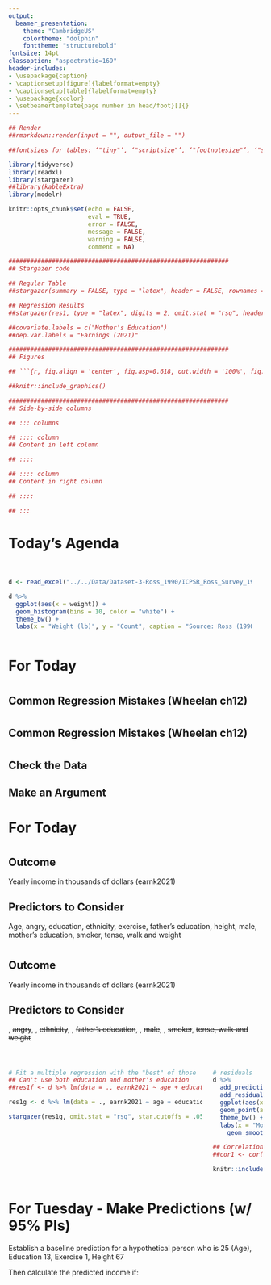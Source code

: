 ```yaml
---
output:
  beamer_presentation:
    theme: "CambridgeUS"
    colortheme: "dolphin"
    fonttheme: "structurebold"
fontsize: 14pt
classoption: "aspectratio=169"
header-includes:
- \usepackage{caption}
- \captionsetup[figure]{labelformat=empty}
- \captionsetup[table]{labelformat=empty}
- \usepackage{xcolor}
- \setbeamertemplate{page number in head/foot}[]{}
---
```


```r
## Render
##rmarkdown::render(input = "", output_file = "")

##fontsizes for tables: ‘"tiny"’, ‘"scriptsize"’, ‘"footnotesize"’, ‘"small"’, ‘"normalsize"’, ‘"large"’, ‘"Large"’, ‘"LARGE"’, ‘"huge"’, ‘"Huge"’

library(tidyverse)
library(readxl)
library(stargazer)
##library(kableExtra)
library(modelr)

knitr::opts_chunk$set(echo = FALSE,
                      eval = TRUE,
                      error = FALSE,
                      message = FALSE,
                      warning = FALSE,
                      comment = NA)

#############################################################
## Stargazer code

## Regular Table
##stargazer(summary = FALSE, type = "latex", header = FALSE, rownames = FALSE, float = FALSE)

## Regression Results
##stargazer(res1, type = "latex", digits = 2, omit.stat = "rsq", header = FALSE, font.size = "footnotesize", star.cutoffs = .05, notes = "*p < 0.05", notes.append = FALSE, dep.var.caption = "", float = FALSE)

##covariate.labels = c("Mother's Education")
##dep.var.labels = "Earnings (2021)"

#############################################################
## Figures

## ```{r, fig.align = 'center', fig.asp=0.618, out.width = '100%', fig.width = 7}

##knitr::include_graphics()

#############################################################
## Side-by-side columns

## ::: columns

## :::: column
## Content in left column

## ::::

## :::: column
## Content in right column

## ::::

## :::

```


# Today's Agenda

\begin{LARGE}

\begin{center}

\vspace{.25in}

Practice fitting, evaluating and making point estimates using multiple linear regression models (ch 6)

\end{center}

\end{LARGE}

\vspace{.5in}

\begin{center}
Justin Leinaweaver (Spring 2022)
\end{center}


#
\begin{Large}
\textbf{What is the most "useful" model of weight in the Ross (1990) dataset?}
\end{Large}

::: columns

:::: column

\vspace{.2in}

```r
d <- read_excel("../../Data/Dataset-3-Ross_1990/ICPSR_Ross_Survey_1990.xlsx", na = c("NA"), guess_max = 10000)

d %>%
  ggplot(aes(x = weight)) +
  geom_histogram(bins = 10, color = "white") +
  theme_bw() +
  labs(x = "Weight (lb)", y = "Count", caption = "Source: Ross (1990)")
```


::::

:::: column

\vspace{.25in}

\begin{center}

\begin{Large}

Predictors to Explore

\begin{itemize}

\item Height

\item Exercise

\item Age

\end{itemize}

\end{Large}

\end{center}

::::

:::


# For Today

\begin{Large}

Evaluate our four models using Wheelan ch 12

\begin{itemize}

\item Model 1: Height

\item Model 2: Height and Exercise

\item Model 3: Height and Age

\item Model 4: Height, Exercise and Age

\end{itemize}

\end{Large}



# 

## Common Regression Mistakes (Wheelan ch12)

\begin{large}
\begin{enumerate}
\item Linear regression on nonlinear relationships
\item Correlation does not equal causation
\item Reverse causality
\item Omitted variable bias (too few variables)
\item Highly correlated explanatory variables (multicollinearity)
\item Extrapolating beyond the data
\item Data mining (too many variables)
\end{enumerate}
\end{large}



# 

## Common Regression Mistakes (Wheelan ch12)

\begin{large}
\begin{enumerate}
\item \textcolor{red}{Nonlinearity: Residuals Plots}
\item Correlation does not equal causation
\item Reverse causality
\item Omitted variable bias (too few variables)
\item \textcolor{red}{Multicollinearity: Correlation Matrix}
\item \textcolor{red}{Outside Data: Scatterplot}
\item Data mining (too many variables)
\end{enumerate}
\end{large}



# 
\begin{large}
\textbf{Common Regression Mistakes (Wheelan ch12)}
\end{large}

## Check the Data
\begin{enumerate}
\item Nonlinearity: Residuals Plots
\item Multicollinearity: Correlation Matrix
\item Outside Data: Scatterplot
\end{enumerate}

## Make an Argument
\begin{enumerate}
\item Correlation does not equal causation
\item Reverse causality
\item Omitted variable bias (too few variables)
\item Data mining (too many variables)
\end{enumerate}



# For Today

\begin{Large}

Evaluate our four models using Wheelan ch 12

\begin{itemize}

\item Model 1: Height

\item Model 2: Height and Exercise

\item Model 3: Height and Age

\item Model 4: Height, Exercise and Age

\end{itemize}

\end{Large}



# 
\begin{center}

```r
## Input data
d <- read_excel("../../Data/Dataset-3-Ross_1990/ICPSR_Ross_Survey_1990.xlsx", na = "NA")

## Models
res1 <- d %>% lm(data = ., weight ~ height)
res2 <- d %>% lm(data = ., weight ~ height + exercise)
res3 <- d %>% lm(data = ., weight ~ height + age)
res4 <- d %>% lm(data = ., weight ~ height + exercise + age)

stargazer(res1, res2, res3, res4, omit.stat = "rsq", star.cutoffs = .05, notes = "*p < 0.05", notes.append = FALSE, digits = 2, dep.var.labels = "Weight (lb)", dep.var.caption = "", header = FALSE, float = FALSE, font.size = "tiny")
```

\end{center}



# 
\begin{Large}
\begin{center}
\textbf{One approach to building a "best" multiple regression model}
\end{center}
\end{Large}

\begin{large}
\begin{enumerate}
\item Choose the logical predictors
\item Fit a simple OLS regression to each predictor
\item Fit a multiple regression with the "best" of those
\item Evaluate the model using all five steps
\item Use the model to make predictions
\end{enumerate}
\end{large}



# 
\begin{large}
\begin{center}
\textbf{What is the "best" multiple regression model of earnings in the Ross (1990) dataset?}
\end{center}
\end{large}

\vspace{.5in}

## Outcome
Yearly income in thousands of dollars (earnk2021)

## Predictors to Consider
Age, angry, education, ethnicity, exercise, father's education, height, male, mother's education, smoker, tense, walk and weight



# 
\begin{large}
\begin{center}
\textbf{What is the "best" multiple regression model of earnings in the Ross (1990) dataset?}
\end{center}
\end{large}

\vspace{.5in}

## Outcome
Yearly income in thousands of dollars (earnk2021)

## Predictors to Consider
\textbf{Age}, ~~angry~~, \textbf{education}, ~~ethnicity~~, \textbf{exercise}, ~~father's education~~, \textbf{height}, ~~male~~, \textbf{mother's education}, ~~smoker~~, ~~tense, walk and weight~~




# 
\begin{center}

```r
## Input data
d <- read_excel("../../Data/Dataset-3-Ross_1990/ICPSR_Ross_Survey_1990.xlsx", na = c("NA"), guess_max = 10000) %>%
    mutate(
        earnk2021 = earnk * 2.0266
    )

# 2. Fit a simple OLS regression for each predictor
# YOU select a subset for them to check
res1a <- d %>% lm(data = ., earnk2021 ~ age)
res1b <- d %>% lm(data = ., earnk2021 ~ education)
res1c <- d %>% lm(data = ., earnk2021 ~ exercise)
res1d <- d %>% lm(data = ., earnk2021 ~ height)
res1e <- d %>% lm(data = ., earnk2021 ~ mother_education)

stargazer(res1a, res1b, res1c, res1d, res1e, omit.stat = c("f", "rsq"), star.cutoffs = .05, notes = "*p < 0.05", notes.append = FALSE, digits = 2, dep.var.labels = "Earnings (2021)", dep.var.caption = "", header = FALSE, float = FALSE, font.size = "tiny")
```

\end{center}



# 
::: columns

:::: column

```r
# Fit a multiple regression with the "best" of those
## Can't use both education and mother's education
##res1f <- d %>% lm(data = ., earnk2021 ~ age + education + exercise + height + mother_education)

res1g <- d %>% lm(data = ., earnk2021 ~ age + education + exercise + height)

stargazer(res1g, omit.stat = "rsq", star.cutoffs = .05, notes = "*p < 0.05", notes.append = FALSE, digits = 2, dep.var.labels = "Earnings (2021 USD)", dep.var.caption = "", covariate.labels = c("Age", "Education", "Exercise", "Height", "Mother's Education"), header = FALSE, float = FALSE, font.size = "scriptsize")
```


::::

:::: column

```r
# residuals
d %>%
  add_predictions(res1g) %>%
  add_residuals(res1g) %>%
  ggplot(aes(x = pred, y = resid)) +
  geom_point(alpha = .25) +
  theme_bw() +
  labs(x = "Model Predicted Values", y = "Residuals") +
    geom_smooth(method = "lm", se = FALSE)
```

\vspace{.2in}

```r
## Correlations table won't output
##cor1 <- cor(d[, c("age", "education", "exercise", "height")], use = "pairwise")

knitr::include_graphics("./Images/08_2-correlations.png")

```

::::

:::



# 
\begin{center}

```r
stargazer(res1a, res1b, res1c, res1d, res1g, omit.stat = c("f", "rsq"), star.cutoffs = .05, notes = "*p < 0.05", notes.append = FALSE, digits = 2, dep.var.labels = "Earnings (2021)", dep.var.caption = "", header = FALSE, float = FALSE, font.size = "tiny", covariate.labels = c("Age", "Education", "Exercise", "Height"))
```

\end{center}




# For Tuesday - Make Predictions (w/ 95% PIs)

Establish a baseline prediction for a hypothetical person who is 25 (Age), Education 13, Exercise 1, Height 67

\vspace{.2in}

Then calculate the predicted income if:

\begin{enumerate}
\item Finish college? (16)
\item Finish grad school? (18)
\item Increase exercise to 1x / week? (4)
\item Increase exercise to 3x / week? (7)
\end{enumerate}

